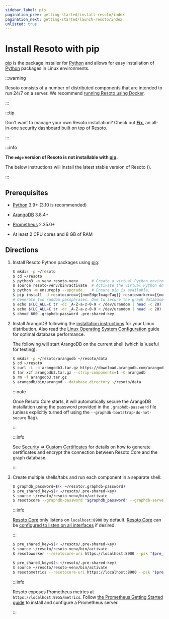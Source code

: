 ```yaml
---
sidebar_label: pip
pagination_prev: getting-started/install-resoto/index
pagination_next: getting-started/launch-resoto/index
unlisted: true
---
```


# Install Resoto with pip

[pip](https://pip.pypa.io) is the package installer for [Python](https://python.org) and allows for easy installation of [Python](https://python.org) packages in Linux environments.

:::warning

Resoto consists of a number of distributed components that are intended to run 24/7 on a server. We recommend [running Resoto using Docker](./index.mdx).

:::

:::tip

Don't want to manage your own Resoto installation? Check out **[Fix](https://fix.security)**, an all-in-one security dashboard built on top of Resoto.

:::

<VersionOnly allowed="current">

:::info

**The `edge` version of Resoto is not installable with [pip](https://pip.pypa.io).**

The below instructions will install the latest stable version of Resoto (<LatestRelease />).

:::

</VersionOnly>

## Prerequisites

- [Python](https://python.org) 3.9+ (3.10 is recommended)

- [ArangoDB](https://arangodb.com) 3.8.4+

- [Prometheus](https://prometheus.io) 2.35.0+

- At least 2 CPU cores and 8 GB of RAM

## Directions

1.  Install Resoto Python packages using [pip](https://pip.pypa.io):

    ```bash title="Installing Resoto using pip"
    $ mkdir -p ~/resoto
    $ cd ~/resoto
    $ python3 -m venv resoto-venv      # Create a virtual Python environment.
    $ source resoto-venv/bin/activate  # Activate the virtual Python environment.
    $ python -m ensurepip --upgrade    # Ensure pip is available.
    $ pip install -U resotocore=={{nonEdgeImageTag}} resotoworker=={{nonEdgeImageTag}} resotometrics=={{nonEdgeImageTag}} resotoshell=={{nonEdgeImageTag}} resoto-plugin-aws=={{nonEdgeImageTag}} resoto-plugin-gcp=={{nonEdgeImageTag}} resoto-plugin-k8s=={{nonEdgeImageTag}} resoto-plugin-digitalocean=={{nonEdgeImageTag}}
    # Generate two random passphrases. One to secure the graph database and one to secure resotocore with.
    $ echo $(LC_ALL=C tr -dc _A-Z-a-z-0-9 < /dev/urandom | head -c 20) > .graphdb-password
    $ echo $(LC_ALL=C tr -dc _A-Z-a-z-0-9 < /dev/urandom | head -c 20) > .pre-shared-key
    $ chmod 600 .graphdb-password .pre-shared-key
    ```

2.  Install ArangoDB following the [installation instructions](https://arangodb.com/docs/stable/getting-started-installation.html) for your Linux distribution. Also read the [Linux Operating System Configuration](https://arangodb.com/docs/stable/installation-linux-osconfiguration.html) guide for optimal database performance.

    The following will start ArangoDB on the current shell (which is )useful for testing):

    ```bash
    $ mkdir -p ~/resoto/arangodb ~/resoto/data
    $ cd ~/resoto
    $ curl -L -o arangodb3.tar.gz https://download.arangodb.com/arangodb39/Community/Linux/arangodb3-linux-3.9.1.tar.gz
    $ tar xzf arangodb3.tar.gz --strip-components=1 -C arangodb
    $ rm -f arangodb3.tar.gz
    $ arangodb/bin/arangod --database.directory ~/resoto/data
    ```

    :::note

    Once Resoto Core starts, it will automatically secure the ArangoDB installation using the password provided in the `.graphdb-password` file (unless explicitly turned off using the `--graphdb-bootstrap-do-not-secure` flag).

    :::

    :::info

    See [Security ⇒ Custom Certificates](../../reference/security.mdx#custom-certificates) for details on how to generate certificates and encrypt the connection between Resoto Core and the graph database.

    :::

3.  Create multiple shells/tabs and run each component in a separate shell:

    <Tabs>

    <TabItem value="resotocore" label="resotocore">

    ```bash
    $ graphdb_password=$(< ~/resoto/.graphdb-password)
    $ pre_shared_key=$(< ~/resoto/.pre-shared-key)
    $ source ~/resoto/resoto-venv/bin/activate
    $ resotocore --graphdb-password "$graphdb_password" --graphdb-server http://localhost:8529 --psk "$pre_shared_key" --ui-path ~/resoto/ui
    ```

    :::info

    [Resoto Core](../../reference/components/core.mdx) only listens on `localhost:8900` by default. [Resoto Core](../../reference/components/core.mdx) can be [configured to listen on all interfaces](../../reference/configuration/core.mdx#network-interfaces) if desired.

    :::

    </TabItem>

    <TabItem value="resotoworker" label="resotoworker">

    ```bash
    $ pre_shared_key=$(< ~/resoto/.pre-shared-key)
    $ source ~/resoto/resoto-venv/bin/activate
    $ resotoworker --resotocore-uri https://localhost:8900 --psk "$pre_shared_key"
    ```

    </TabItem>

    <TabItem value="resotometrics" label="resotometrics">

    ```bash
    $ pre_shared_key=$(< ~/resoto/.pre-shared-key)
    $ source ~/resoto/resoto-venv/bin/activate
    $ resotometrics --resotocore-uri https://localhost:8900 --psk "$pre_shared_key"
    ```

    :::info

    Resoto exposes Prometheus metrics at `https://localhost:9955/metrics`. Follow [the Prometheus Getting Started guide](https://prometheus.io/docs/prometheus/latest/getting_started) to install and configure a Prometheus server.

    :::

    </TabItem>

    </Tabs>
